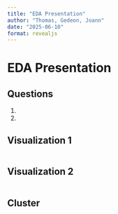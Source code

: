 ```yaml
---
title: "EDA Presentation"
author: "Thomas, Gedeon, Joann"
date: "2025-06-10"
format: revealjs
---
```



# EDA Presentation

## Questions

1) 

2) 

## Visualization 1

```r


```

## Visualization 2

```r


```

## Cluster


```r


```

